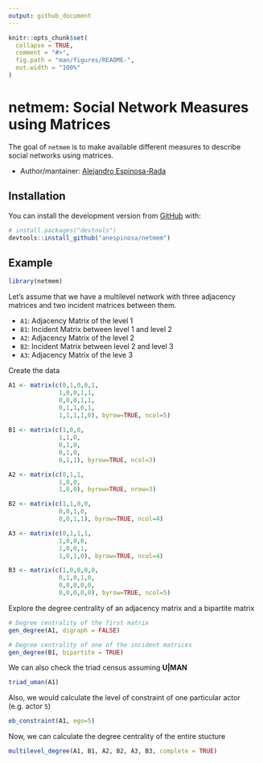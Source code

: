 ```yaml
---
output: github_document
---
```


<!-- README.md is generated from README.Rmd. Please edit that file -->

```r
knitr::opts_chunk$set(
  collapse = TRUE,
  comment = "#>",
  fig.path = "man/figures/README-",
  out.width = "100%"
)
```

# netmem: Social Network Measures using Matrices

<!-- badges: start -->
<!-- badges: end -->

The goal of `netmem` is to make available different measures to describe social networks using matrices.

- Author/mantainer: [Alejandro Espinosa-Rada](https://www.research.manchester.ac.uk/portal/en/researchers/alejandro-espinosa(4ed72800-e02b-47a8-a958-640b6a07f563).html) 

## Installation

You can install the development version from [GitHub](https://github.com/) with:

``` r
# install.packages("devtools")
devtools::install_github("anespinosa/netmem")
```

## Example

```r
library(netmem)
```

Let's assume that we have a multilevel network with three adjacency matrices and two incident matrices between them.

- `A1`: Adjacency Matrix of the level 1
- `B1`: Incident Matrix between level 1 and level 2
- `A2`: Adjacency Matrix of the level 2
- `B2`: Incident Matrix between level 2 and level 3
- `A3`: Adjacency Matrix of the leve 3

Create the data
```r
A1 <- matrix(c(0,1,0,0,1,
              1,0,0,1,1,
              0,0,0,1,1,
              0,1,1,0,1,
              1,1,1,1,0), byrow=TRUE, ncol=5)
              
B1 <- matrix(c(1,0,0,
              1,1,0,
              0,1,0,
              0,1,0,
              0,1,1), byrow=TRUE, ncol=3)

A2 <- matrix(c(0,1,1,
              1,0,0,
              1,0,0), byrow=TRUE, nrow=3)

B2 <- matrix(c(1,1,0,0,
              0,0,1,0,
              0,0,1,1), byrow=TRUE, ncol=4)

A3 <- matrix(c(0,1,1,1,
              1,0,0,0,
              1,0,0,1,
              1,0,1,0), byrow=TRUE, ncol=4)

B3 <- matrix(c(1,0,0,0,0,
              0,1,0,1,0,
              0,0,0,0,0,
              0,0,0,0,0), byrow=TRUE, ncol=5)

```

Explore the degree centrality of an adjacency matrix and a bipartite matrix
```r
# Degree centrality of the first matrix
gen_degree(A1, digraph = FALSE)

# Degree centrality of one of the incident matrices
gen_degree(B1, bipartite = TRUE)

```

We can also check the triad census assuming **U|MAN**
```r
triad_uman(A1)
```

Also, we would calculate the level of constraint of one particular actor (e.g. actor `5`) 
```r
eb_constraint(A1, ego=5)
```

Now, we can calculate the degree centrality of the entire stucture
```r
multilevel_degree(A1, B1, A2, B2, A3, B3, complete = TRUE)
```

